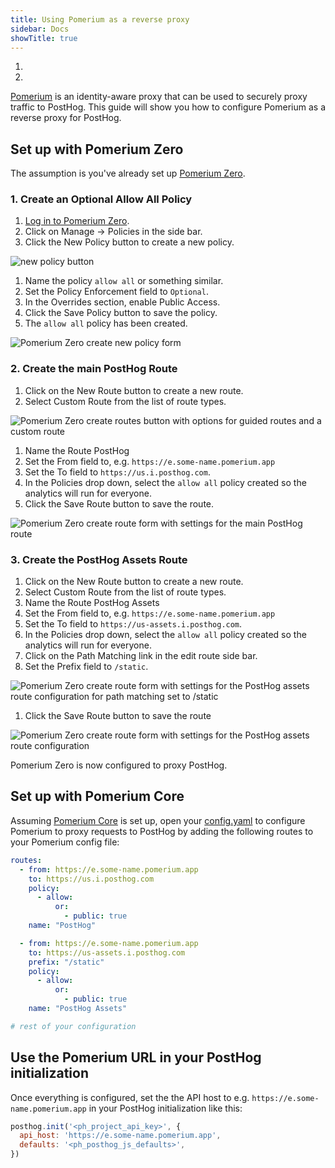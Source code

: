 ```yaml
---
title: Using Pomerium as a reverse proxy
sidebar: Docs
showTitle: true
---
```



<CalloutBox icon="IconWarning" title="Warning" type="fyi">

  1. <ProxyWarning />
  2. <RegionWarning />

</CalloutBox>


[Pomerium](https://www.pomerium.com/) is an identity-aware proxy that can be used to securely proxy traffic to PostHog. This guide will show you how to configure Pomerium as a reverse proxy for PostHog.

## Set up with Pomerium Zero

The assumption is you've already set up [Pomerium Zero](https://www.pomerium.com/zero).

### 1. Create an Optional Allow All Policy

1. [Log in to Pomerium Zero](https://console.pomerium.app/).
1. Click on Manage -> Policies in the side bar.
1. Click the New Policy button to create a new policy.

![new policy button](https://res.cloudinary.com/dmukukwp6/image/upload/new_policy_button_84e1a23f84.png)

1. Name the policy `allow all` or something similar.
1. Set the Policy Enforcement field to `Optional`.
1. In the Overrides section, enable Public Access.
1. Click the Save Policy button to save the policy.
1. The `allow all` policy has been created.

![Pomerium Zero create new policy form](https://res.cloudinary.com/dmukukwp6/image/upload/create_allow_all_policy_3b3c9cab82.png)

### 2. Create the main PostHog Route

1. Click on the New Route button to create a new route.
1. Select Custom Route from the list of route types.

![Pomerium Zero create routes button with options for guided routes and a custom route](https://res.cloudinary.com/dmukukwp6/image/upload/pomerium_create_route_button_a94eba8141.png)

1. Name the Route PostHog
1. Set the From field to, e.g. `https://e.some-name.pomerium.app`
1. Set the To field to `https://us.i.posthog.com`.
1. In the Policies drop down, select the `allow all` policy created so the analytics will run for everyone.
1. Click the Save Route button to save the route.

![Pomerium Zero create route form with settings for the main PostHog route](https://res.cloudinary.com/dmukukwp6/image/upload/create_posthog_route_32ab914a59.png)

### 3. Create the PostHog Assets Route

1. Click on the New Route button to create a new route.
1. Select Custom Route from the list of route types.
1. Name the Route PostHog Assets
1. Set the From field to, e.g. `https://e.some-name.pomerium.app`
1. Set the To field to `https://us-assets.i.posthog.com`.
1. In the Policies drop down, select the `allow all` policy created so the analytics will run for everyone.
1. Click on the Path Matching link in the edit route side bar.
1. Set the Prefix field to `/static`.

![Pomerium Zero create route form with settings for the PostHog assets route configuration for path matching set to /static](https://res.cloudinary.com/dmukukwp6/image/upload/pomerium_zero_route_path_matching_e390783210.png)

1. Click the Save Route button to save the route

![Pomerium Zero create route form with settings for the PostHog assets route configuration](https://res.cloudinary.com/dmukukwp6/image/upload/create_posthog_assets_route_97971ca8d0.png)

Pomerium Zero is now configured to proxy PostHog.

## Set up with Pomerium Core

Assuming [Pomerium Core](https://www.pomerium.com/docs/deploy/core) is set up, open your [config.yaml](https://www.pomerium.com/docs/deploy/core#configuration) to configure Pomerium to proxy requests to PostHog by adding the following routes to your Pomerium config file:

```yaml
routes:
  - from: https://e.some-name.pomerium.app
    to: https://us.i.posthog.com
    policy:
      - allow:
          or:
            - public: true
    name: "PostHog"

  - from: https://e.some-name.pomerium.app
    to: https://us-assets.i.posthog.com
    prefix: "/static"
    policy:
      - allow:
          or:
            - public: true
    name: "PostHog Assets"

# rest of your configuration
```

## Use the Pomerium URL in your PostHog initialization

Once everything is configured, set the the API host to e.g. `https://e.some-name.pomerium.app` in your PostHog initialization like this:

```js
posthog.init('<ph_project_api_key>', {
  api_host: 'https://e.some-name.pomerium.app',
  defaults: '<ph_posthog_js_defaults>',
})
```
